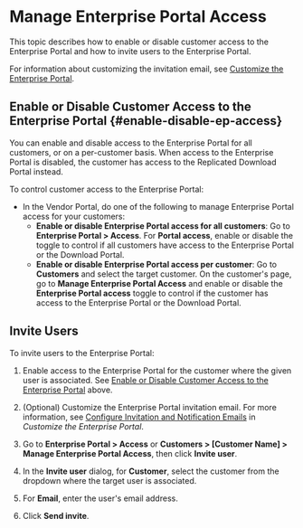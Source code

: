 # Manage Enterprise Portal Access

This topic describes how to enable or disable customer access to the Enterprise Portal and how to invite users to the Enterprise Portal.

For information about customizing the invitation email, see [Customize the Enterprise Portal](enterprise-portal-configure).

## Enable or Disable Customer Access to the Enterprise Portal {#enable-disable-ep-access}

You can enable and disable access to the Enterprise Portal for all customers, or on a per-customer basis. When access to the Enterprise Portal is disabled, the customer has access to the Replicated Download Portal instead.

To control customer access to the Enterprise Portal:

* In the Vendor Portal, do one of the following to manage Enterprise Portal access for your customers:
   * **Enable or disable Enterprise Portal access for all customers**: Go to **Enterprise Portal > Access**. For **Portal access**, enable or disable the toggle to control if all customers have access to the Enterprise Portal or the Download Portal.
   * **Enable or disable Enterprise Portal access per customer**: Go to **Customers** and select the target customer. On the customer's page, go to **Manage Enterprise Portal Access** and enable or disable the **Enterprise Portal access** toggle to control if the customer has access to the Enterprise Portal or the Download Portal.

## Invite Users

To invite users to the Enterprise Portal:

1. Enable access to the Enterprise Portal for the customer where the given user is associated. See [Enable or Disable Customer Access to the Enterprise Portal](#enable-disable-ep-access) above.

1. (Optional) Customize the Enterprise Portal invitation email. For more information, see [Configure Invitation and Notification Emails](enterprise-portal-configure#configure-customer-emails) in _Customize the Enterprise Portal_.

1. Go to **Enterprise Portal > Access** or **Customers > [Customer Name] > Manage Enterprise Portal Access**, then click **Invite user**.

1. In the **Invite user** dialog, for **Customer**, select the customer from the dropdown where the target user is associated.

1. For **Email**, enter the user's email address.

1. Click **Send invite**.
